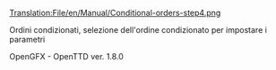[[Translation:File/en/Manual/Conditional-orders-step4.png]]

Ordini condizionati, selezione dell'ordine condizionato per impostare i parametri

OpenGFX - OpenTTD ver. 1.8.0